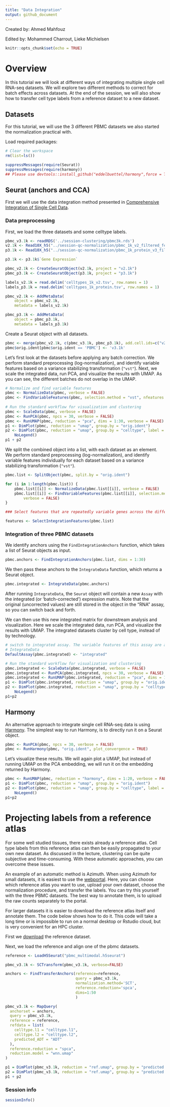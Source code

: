 ```yaml
---
title: "Data Integration"
output: github_document
---
```


Created by: Ahmed Mahfouz

Edited by: Mohammed Charrout, Lieke Michielsen

```r
knitr::opts_chunk$set(echo = TRUE)
```

# Overview


In this tutorial we will look at different ways of integrating multiple single cell RNA-seq datasets. We will explore two different methods to correct for batch effects across datasets. At the end of the session, we will also show how to transfer cell type labels from a reference dataset to a new dataset.


## Datasets

For this tutorial, we will use the 3 different PBMC datasets we also started the normalization practical with.


Load required packages:

```r
# Clear the workspace
rm(list=ls())

suppressMessages(require(Seurat))
suppressMessages(require(harmony))
## Please use devtools::install_github("eddelbuettel/harmony",force = TRUE) to install harmony if it showed error on "Runharmony" function on your own device.
```

## Seurat (anchors and CCA)

First we will use the data integration method presented in [Comprehensive Integration of Single Cell Data](https://www.sciencedirect.com/science/article/pii/S0092867419305598?via%3Dihub).

### Data preprocessing

First, we load the three datasets and some celltype labels. 

```r
pbmc_v3.1k <- readRDS('../session-clustering/pbmc3k.rds')
v2.1k <- Read10X_h5("../session-qc-normalization/pbmc_1k_v2_filtered_feature_bc_matrix.h5")
p3.1k <- Read10X_h5("../session-qc-normalization/pbmc_1k_protein_v3_filtered_feature_bc_matrix.h5")

p3.1k <- p3.1k$`Gene Expression`

pbmc_v2.1k <- CreateSeuratObject(v2.1k, project = "v2.1k")
pbmc_p3.1k <- CreateSeuratObject(p3.1k, project = "p3.1k")

labels_v2.1k = read.delim('celltypes_1k_v2.tsv', row.names = 1)
labels_p3.1k = read.delim('celltypes_1k_protein.tsv', row.names = 1)

pbmc_v2.1k <- AddMetaData(
    object = pbmc_v2.1k,
    metadata = labels_v2.1k)

pbmc_p3.1k <- AddMetaData(
    object = pbmc_p3.1k,
    metadata = labels_p3.1k)


```

Create a Seurat object with all datasets.

```r

pbmc <- merge(pbmc_v2.1k, c(pbmc_v3.1k, pbmc_p3.1k), add.cell.ids=c("v2.1k","v3.1k","p3.1k"))
pbmc$orig.ident[pbmc$orig.ident == 'PBMC'] <- 'v3.1k'

```

Let's first look at the datasets before applying any batch correction. We perform standard preprocessing (log-normalization), and identify variable features based on a variance stabilizing transformation (`"vst"`). Next, we scale the integrated data, run PCA, and visualize the results with UMAP. As you can see, the different batches do not overlap in the UMAP. 

```r
# Normalize and find variable features
pbmc <- NormalizeData(pbmc, verbose = FALSE)
pbmc <- FindVariableFeatures(pbmc, selection.method = "vst", nfeatures = 2000, verbose = FALSE)
    
# Run the standard workflow for visualization and clustering
pbmc <- ScaleData(pbmc, verbose = FALSE)
pbmc <- RunPCA(pbmc, npcs = 30, verbose = FALSE)
pbmc <- RunUMAP(pbmc, reduction = "pca", dims = 1:30, verbose = FALSE)
p1 <- DimPlot(pbmc, reduction = "umap", group.by = "orig.ident")
p2 <- DimPlot(pbmc, reduction = "umap", group.by = "celltype", label = TRUE, repel = TRUE) + 
    NoLegend()
p1 + p2
```

We split the combined object into a list, with each dataset as an element. We perform standard preprocessing (log-normalization), and identify variable features individually for each dataset based on a variance stabilizing transformation (`"vst"`).

```r
pbmc.list <- SplitObject(pbmc, split.by = "orig.ident")

for (i in 1:length(pbmc.list)) {
    pbmc.list[[i]] <- NormalizeData(pbmc.list[[i]], verbose = FALSE)
    pbmc.list[[i]] <- FindVariableFeatures(pbmc.list[[i]], selection.method = "vst", nfeatures = 2000, 
        verbose = FALSE)
}

### Select features that are repeatedly variable genes across the different dataset

features <- SelectIntegrationFeatures(pbmc.list)

```


### Integration of three PBMC datasets

We identify anchors using the `FindIntegrationAnchors` function, which takes a list of Seurat objects as input. 

```r
pbmc.anchors <- FindIntegrationAnchors(pbmc.list, dims = 1:30)
```

We then pass these anchors to the `IntegrateData` function, which returns a Seurat object. 

```r
pbmc.integrated <- IntegrateData(pbmc.anchors)
```

After running `IntegrateData`, the `Seurat` object will contain a new `Assay` with the integrated (or ‘batch-corrected’) expression matrix. Note that the original (uncorrected values) are still stored in the object in the “RNA” assay, so you can switch back and forth.

We can then use this new integrated matrix for downstream analysis and visualization. Here we scale the integrated data, run PCA, and visualize the results with UMAP. The integrated datasets cluster by cell type, instead of by technology.

```r
# switch to integrated assay. The variable features of this assay are automatically set during
# IntegrateData
DefaultAssay(pbmc.integrated) <- "integrated"

# Run the standard workflow for visualization and clustering
pbmc.integrated <- ScaleData(pbmc.integrated, verbose = FALSE)
pbmc.integrated <- RunPCA(pbmc.integrated, npcs = 30, verbose = FALSE)
pbmc.integrated <- RunUMAP(pbmc.integrated, reduction = "pca", dims = 1:30, verbose = FALSE)
p1 <- DimPlot(pbmc.integrated, reduction = "umap", group.by = "orig.ident")
p2 <- DimPlot(pbmc.integrated, reduction = "umap", group.by = "celltype", label = TRUE, repel = TRUE) + 
    NoLegend()
p1+p2
```


## Harmony

An alternative approach to integrate single cell RNA-seq data is using [Harmony](https://doi.org/10.1038/s41592-019-0619-0). The simplest way to run Harmony, is to directly run it on a Seurat object.

```r
pbmc <- RunPCA(pbmc, npcs = 30, verbose = FALSE)
pbmc <- RunHarmony(pbmc, "orig.ident", plot_convergence = TRUE)

```

Let's visualize these results. We will again plot a UMAP, but instead of running UMAP on the PCA embedding, we will run it on the embedding returned by Harmony.

```r
pbmc <- RunUMAP(pbmc, reduction = "harmony", dims = 1:20, verbose = FALSE)
p1 <- DimPlot(pbmc, reduction = "umap", group.by = "orig.ident")
p2 <- DimPlot(pbmc, reduction = "umap", group.by = "celltype", label = TRUE, repel = TRUE) + 
    NoLegend()
p1+p2
```

# Projecting labels from a reference atlas
For some well studied tissues, there exists already a reference atlas. Cell type labels from this reference atlas can then be easily propagated to your own new dataset. As discussed in the lecture, clustering can be quite subjective and time-consuming. With these automatic approaches, you can overcome these issues. 

An example of an automatic method is Azimuth. When using Azimuth for small datasets, it is easiest to use the [webportal](https://azimuth.hubmapconsortium.org/).  Here, you can choose which reference atlas you want to use, upload your own dataset, choose the normalization procedure, and transfer the labels. You can try this yourself with the three PBMC datasets. The best way to annotate them, is to upload the raw counts separately to the portal.

For larger datasets it is easier to download the reference atlas itself and annotate them. The code below shows how to do it. This code will take a long time or is impossible to run on a normal desktop or Rstudio cloud, but is very convenient for an HPC cluster.

First we [download](https://atlas.fredhutch.org/data/nygc/multimodal/pbmc_multimodal.h5seurat) the reference dataset.

Next, we load the reference and align one of the pbmc datasets.

```r

reference <- LoadH5Seurat("pbmc_multimodal.h5seurat")

pbmc_v3.1k <- SCTransform(pbmc_v3.1k, verbose=FALSE)

anchors <- FindTransferAnchors(reference=reference,
                               query = pbmc_v3.1k, 
                               normalization.method='SCT',
                               reference.reduction='spca',
                               dims=1:50
                               )

pbmc_v3.1k <- MapQuery(
  anchorset = anchors,
  query = pbmc_v3.1k,
  reference = reference,
  refdata = list(
    celltype.l1 = "celltype.l1",
    celltype.l2 = "celltype.l2",
    predicted_ADT = "ADT"
  ),
  reference.reduction = "spca", 
  reduction.model = "wnn.umap"
)

p1 = DimPlot(pbmc_v3.1k, reduction = "ref.umap", group.by = "predicted.celltype.l1", label = TRUE, label.size = 3, repel = TRUE) + NoLegend()
p2 = DimPlot(pbmc_v3.1k, reduction = "ref.umap", group.by = "predicted.celltype.l2", label = TRUE, label.size = 3 ,repel = TRUE) + NoLegend()
p1 + p2


```


### Session info

```r
sessionInfo()
```
